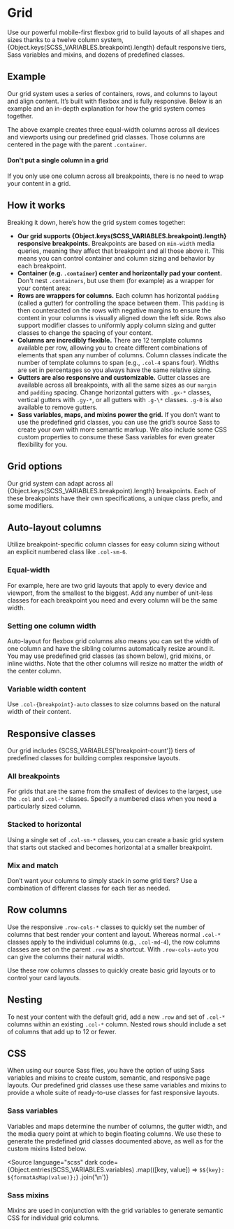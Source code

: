 
<Meta of={GridStories} />

# Grid

<div className="lead">
  Use our powerful mobile-first flexbox grid to build layouts of all shapes and sizes thanks to a
  twelve column system, {Object.keys(SCSS_VARIABLES.breakpoint).length} default responsive tiers,
  Sass variables and mixins, and dozens of predefined classes.
</div>

## Example

Our grid system uses a series of containers, rows, and columns to layout and align content. It’s built with flexbox and is fully responsive. Below is an example and an in-depth explanation for how the grid system comes together.

<Canvas of={GridStories.Basis} />

The above example creates three equal-width columns across all devices and viewports using our predefined grid classes. Those columns are centered in the page with the parent `.container`.

<div className="alert alert-warning">
  <h4 className="alert-heading">Don't put a single column in a grid</h4>
  <p>If you only use one column across all breakpoints, there is no need to wrap your content in a grid.</p>
</div>

<Canvas of={GridStories.SingleColumnOnly} />

## How it works

Breaking it down, here’s how the grid system comes together:

- **Our grid supports {Object.keys(SCSS_VARIABLES.breakpoint).length} responsive breakpoints.** Breakpoints are based on `min-width` media queries, meaning they affect that breakpoint and all those above it. This means you can control container and column sizing and behavior by each breakpoint.
- **Container (e.g. `.container`) center and horizontally pad your content.**<br/>
  Don't nest `.containers`, but use them (for example) as a wrapper for your content area:
  <Source language="html" dark code={SampleContainer}></Source>
- **Rows are wrappers for columns.** Each column has horizontal `padding` (called a gutter) for controlling the space between them. This `padding` is then counteracted on the rows with negative margins to ensure the content in your columns is visually aligned down the left side. Rows also support modifier classes to uniformly apply column sizing and gutter classes to change the spacing of your content.
- **Columns are incredibly flexible.** There are 12 template columns available per row, allowing you to create different combinations of elements that span any number of columns. Column classes indicate the number of template columns to span (e.g., `.col-4` spans four). Widths are set in percentages so you always have the same relative sizing.
- **Gutters are also responsive and customizable.** Gutter classes are available across all breakpoints, with all the same sizes as our `margin` and `padding` spacing. Change horizontal gutters with `.gx-*` classes, vertical gutters with `.gy-*`, or all gutters with `.g-\*` classes. `.g-0` is also available to remove gutters.
- **Sass variables, maps, and mixins power the grid.** If you don’t want to use the predefined grid classes, you can use the grid’s source Sass to create your own with more semantic markup. We also include some CSS custom properties to consume these Sass variables for even greater flexibility for you.

## Grid options

Our grid system can adapt across all {Object.keys(SCSS_VARIABLES.breakpoint).length} breakpoints.
Each of these breakpoints have their own specifications, a unique class prefix, and some modifiers.
<GridBreakpoints />

## Auto-layout columns

Utilize breakpoint-specific column classes for easy column sizing without an explicit numbered class like `.col-sm-6`.

### Equal-width

For example, here are two grid layouts that apply to every device and viewport, from the smallest to the biggest. Add any number of unit-less classes for each breakpoint you need and every column will be the same width.

<Canvas of={GridStories.EqualWidth} />

### Setting one column width

Auto-layout for flexbox grid columns also means you can set the width of one column and have the sibling columns automatically resize around it. You may use predefined grid classes (as shown below), grid mixins, or inline widths. Note that the other columns will resize no matter the width of the center column.

<Canvas of={GridStories.SettingOneColumnWidth} />

### Variable width content

Use `.col-{breakpoint}-auto` classes to size columns based on the natural width of their content.

<Canvas of={GridStories.VariableWidthContent} />

## Responsive classes

Our grid includes {SCSS_VARIABLES['breakpoint-count']} tiers of predefined classes for building complex responsive layouts.

### All breakpoints

For grids that are the same from the smallest of devices to the largest, use the `.col` and `.col-*` classes. Specify a numbered class when you need a particularly sized column.

<Canvas of={GridStories.AllBreakpoints} />

### Stacked to horizontal

Using a single set of `.col-sm-*` classes, you can create a basic grid system that starts out stacked and becomes horizontal at a smaller breakpoint.

<Canvas of={GridStories.StackedToHorizontal} />

### Mix and match

Don’t want your columns to simply stack in some grid tiers? Use a combination of different classes for each tier as needed.

<Canvas of={GridStories.MixAndMatch} />

## Row columns

Use the responsive `.row-cols-*` classes to quickly set the number of columns that best render your content and layout. Whereas normal `.col-*` classes apply to the individual columns (e.g., `.col-md-4`), the row columns classes are set on the parent `.row` as a shortcut. With `.row-cols-auto` you can give the columns their natural width.

Use these row columns classes to quickly create basic grid layouts or to control your card layouts.

<Canvas of={GridStories.RowColumns} />

## Nesting

To nest your content with the default grid, add a new `.row` and set of `.col-*` columns within an existing `.col-*` column. Nested rows should include a set of columns that add up to 12 or fewer.

<Canvas of={GridStories.Nested} />

## CSS

When using our source Sass files, you have the option of using Sass variables and mixins to create custom, semantic, and responsive page layouts. Our predefined grid classes use these same variables and mixins to provide a whole suite of ready-to-use classes for fast responsive layouts.

### Sass variables

Variables and maps determine the number of columns, the gutter width, and the media query point at which to begin floating columns. We use these to generate the predefined grid classes documented above, as well as for the custom mixins listed below.

<Source
  language="scss"
  dark
  code={Object.entries(SCSS_VARIABLES.variables)
    .map(([key, value]) => `$${key}: ${formatAsMap(value)};`)
    .join('\n')}
></Source>

### Sass mixins

Mixins are used in conjunction with the grid variables to generate semantic CSS for individual grid columns.

<Source language="scss" dark code={SampleScssMixins}></Source>
